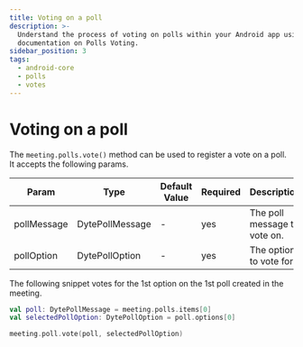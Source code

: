 ```yaml
---
title: Voting on a poll
description: >-
  Understand the process of voting on polls within your Android app using Dyte's
  documentation on Polls Voting.
sidebar_position: 3
tags:
  - android-core
  - polls
  - votes
---
```


# Voting on a poll

The `meeting.polls.vote()` method can be used to register a vote on a poll. It
accepts the following params.

| Param       | Type            | Default Value | Required | Description                  |
| ----------- | --------------- | ------------- | -------- | ---------------------------- |
| pollMessage | DytePollMessage | -             | yes      | The poll message to vote on. |
| pollOption  | DytePollOption  | -             | yes      | The option to vote for.      |

The following snippet votes for the 1st option on the 1st poll created in the
meeting.

```kotlin
val poll: DytePollMessage = meeting.polls.items[0]
val selectedPollOption: DytePollOption = poll.options[0]

meeting.poll.vote(poll, selectedPollOption)
```

